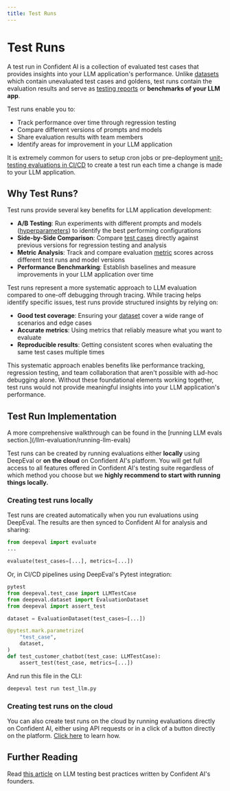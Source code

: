 ```yaml
---
title: Test Runs
---
```



# Test Runs

A test run in Confident AI is a collection of evaluated test cases that provides insights into your LLM application's performance. Unlike [datasets](/concepts/datasets) which contain unevaluated test cases and goldens, test runs contain the evaluation results and serve as [testing reports](/llm-evaluation/evaluation-features/testing-reports) or **benchmarks of your LLM app**.

Test runs enable you to:

- Track performance over time through regression testing
- Compare different versions of prompts and models
- Share evaluation results with team members
- Identify areas for improvement in your LLM application

It is extremely common for users to setup cron jobs or pre-deployment [unit-testing evaluations in CI/CD](/llm-evaluation/evaluation-features/unit-testing-in-cicd-in-cicd) to create a test run each time a change is made to your LLM application.

## Why Test Runs?

Test runs provide several key benefits for LLM application development:

- **A/B Testing**: Run experiments with different prompts and models ([hyperparameters](/concepts/hyperparameters)) to identify the best performing configurations
- **Side-by-Side Comparison**: Compare [test cases](/concepts/test-cases) directly against previous versions for regression testing and analysis
- **Metric Analysis**: Track and compare evaluation [metric](/concepts/metrics) scores across different test runs and model versions
- **Performance Benchmarking**: Establish baselines and measure improvements in your LLM application over time

Test runs represent a more systematic approach to LLM evaluation compared to one-off debugging through tracing. While tracing helps identify specific issues, test runs provide structured insights by relying on:

- **Good test coverage**: Ensuring your [dataset](/concepts/datasets) cover a wide range of scenarios and edge cases
- **Accurate metrics**: Using metrics that reliably measure what you want to evaluate
- **Reproducible results**: Getting consistent scores when evaluating the same test cases multiple times

This systematic approach enables benefits like performance tracking, regression testing, and team collaboration that aren't possible with ad-hoc debugging alone. Without these foundational elements working together, test runs would not provide meaningful insights into your LLM application's performance.

## Test Run Implementation

<Callout>
  A more comprehensive walkthrough can be found in the [running LLM evals
  section.](/llm-evaluation/running-llm-evals)
</Callout>

Test runs can be created by running evaluations either **locally** using DeepEval or **on the cloud** on Confident AI's platform. You will get full access to all features offered in Confident AI's testing suite regardless of which method you choose but we **highly recommend to start with running things locally.**

### Creating test runs locally

Test runs are created automatically when you run evaluations using DeepEval. The results are then synced to Confident AI for analysis and sharing:

```python copy showLineNumbers
from deepeval import evaluate
...

evaluate(test_cases=[...], metrics=[...])
```

Or, in CI/CD pipelines using DeepEval's Pytest integration:

```python filename="test_llm.py" copy showLineNumbers
pytest
from deepeval.test_case import LLMTestCase
from deepeval.dataset import EvaluationDataset
from deepeval import assert_test

dataset = EvaluationDataset(test_cases=[...])

@pytest.mark.parametrize(
    "test_case",
    dataset,
)
def test_customer_chatbot(test_case: LLMTestCase):
    assert_test(test_case, metrics=[...])
```

And run this file in the CLI:

```bash
deepeval test run test_llm.py
```

### Creating test runs on the cloud

You can also create test runs on the cloud by running evaluations directly on Confident AI, either using API requests or in a click of a button directly on the platform. [Click here](/llm-evaluation/running-llm-evals#run-llm-evals-on-the-cloud) to learn how.

## Further Reading

Read [this article](https://www.confident-ai.com/blog/llm-testing-in-2024-top-methods-and-strategies) on LLM testing best practices written by Confident AI's founders.
